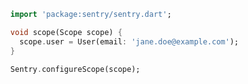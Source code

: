 ```dart
  import 'package:sentry/sentry.dart';

  void scope(Scope scope) {
    scope.user = User(email: 'jane.doe@example.com');
  }

  Sentry.configureScope(scope);
```
